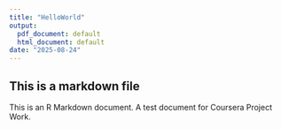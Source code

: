 ```yaml
---
title: "HelloWorld"
output:
  pdf_document: default
  html_document: default
date: "2025-08-24"
---
```


## This is a markdown file

This is an R Markdown document. A test document for Coursera Project Work.
